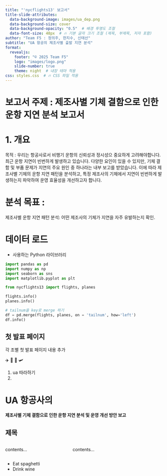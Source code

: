```yaml
---
title: "'nycflights13' 보고서"
title-slide-attributes: 
  data-background-image: images/ua_dep.png
  data-background-size: cover
  data-background-opacity: "0.5"  # 배경 투명도 조절
  data-font-size: 48px  # 🔥 기본 글자 크기 조절 (제목, 부제목, 저자 포함)
author: "Team F5 : 정의주, 한지수, 신태선"
subtitle: "UA 항공의 제조사별 출발 지연 분석"
format:
  revealjs:
    footer: "© 2025 Team F5"
    logo: "images/logo.png"
    slide-number: true
    theme: night  # 내장 테마 적용
css: styles.css  # 🔥 CSS 파일 적용
---
```


# 보고서 주제 : 제조사별 기체 결함으로 인한 운항 지연 분석 보고서

# 1. 개요

 목적 : 우리는 항공사로서 비행기 운항의 신뢰성과 정시성으 중요하게 고려해야합니다.
 최근 운항 지연이 빈번하게 발생하고 있습니다.
 다양한 요인이 있을 수 있지만, 기체 결함 및 부품 문제가 지연의 주요 원인 중 하나라는 내부 보고를 받았습니다.
 이에 따라 제조사별 기체의 운항 지연 패턴을 분석하고, 특정 제조사의 기체에서 지연이 빈번하게 발생하는지 파악하여 운영 효율성을 개선하고자 합니다.

# 분석 목표 :
 제조사별 운항 지연 패턴 분석: 어떤 제조사의 기체가 지연을 자주 유발하는지 확인.

# 데이터 로드

-   사용하는 Python 라이브러리

```python
import pandas as pd
import numpy as np
import seaborn as sns
import matplotlib.pyplot as plt

from nycflights13 import flights, planes
```

```python
flights.info()
planes.info()
```

```python
# tailnum을 key로 merge 하기 
df = pd.merge(flights, planes, on = 'tailnum', how='left')
df.info()
```

## 첫 발표 페이지

각 조별 첫 발표 페이지 내용 추가

✈️ 🛫 🛬 🛩

1.  ua 따라하기
2.  

# UA 항공사의

**제조사별 기체 결함으로 인한 운항 지연 분석 및 운영 개선 방안 보고**

## 제목

::::: columns
::: {.column width="40%"}
contents...
:::

::: {.column width="60%"}
contents...
:::
:::::

::: nonincremental
-   Eat spaghetti
-   Drink wine
:::

::: panel-sidebar
:::